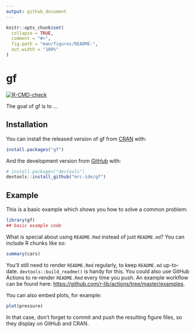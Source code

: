 ```yaml
---
output: github_document
---
```


<!-- README.md is generated from README.Rmd. Please edit that file -->

```r
knitr::opts_chunk$set(
  collapse = TRUE,
  comment = "#>",
  fig.path = "man/figures/README-",
  out.width = "100%"
)
```

# gf


<!-- badges: start -->
[![R-CMD-check](https://github.com/mrc-ide/gf/workflows/R-CMD-check/badge.svg)](https://github.com/mrc-ide/gf/actions)
<!-- badges: end -->

The goal of gf is to ...

## Installation

You can install the released version of gf from [CRAN](https://CRAN.R-project.org) with:

``` r
install.packages("gf")
```

And the development version from [GitHub](https://github.com/) with:

``` r
# install.packages("devtools")
devtools::install_github("mrc-ide/gf")
```
## Example

This is a basic example which shows you how to solve a common problem:

```r
library(gf)
## basic example code
```

What is special about using `README.Rmd` instead of just `README.md`? You can include R chunks like so:

```r
summary(cars)
```

You'll still need to render `README.Rmd` regularly, to keep `README.md` up-to-date. `devtools::build_readme()` is handy for this. You could also use GitHub Actions to re-render `README.Rmd` every time you push. An example workflow can be found here: <https://github.com/r-lib/actions/tree/master/examples>.

You can also embed plots, for example:

```r
plot(pressure)
```

In that case, don't forget to commit and push the resulting figure files, so they display on GitHub and CRAN.
